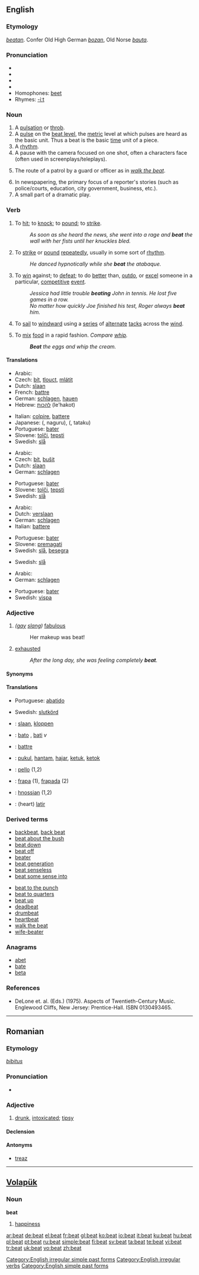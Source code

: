 {{wikipedia|dab=beat}}
==English==

===Etymology===
{{OE.}} ''[[beatan]]''. Confer Old High German ''[[bozan]]'', Old Norse ''[[bauta]]''.

===Pronunciation===
* {{enPR|bēt}}
* {{IPA|/biːt/}}
* {{SAMPA|/bi:t/}}
* {{audio|en-us-beat.ogg|Audio (US)}}
* Homophones: [[beet]]
* Rhymes: [[Rhymes:English:-iːt|-iːt]]

===Noun===
{{en-noun}}

# A [[pulsation]] or [[throb]].
# A [[pulse]] on the [[beat level]], the [[metric]] level at which pulses are heard as the basic unit.  Thus a beat is the basic [[time]] unit of a piece.
# A [[rhythm]].
# A pause with the camera focused on one shot, often a characters face (often used in screenplays/teleplays).
# {{law enforcement}} The route of a patrol by a guard or officer as in ''[[walk the beat]]''.
# In newspapering, the primary focus of a reporter's stories (such as police/courts, education, city government, business, etc.).
# A small part of a dramatic play.

===Verb===
{{en-verb|beats|beating|beat|beaten}}

# To [[hit]]; to [[knock]]; to [[pound]]; to [[strike]].
#: ''As soon as she heard the news, she went into a rage and '''beat''' the wall with her fists until her knuckles bled.''
# To [[strike]] or [[pound]] [[repeatedly]], usually in some sort of [[rhythm]].
#: ''He danced hypnotically while she '''beat''' the atabaque.''
# To [[win]] against; to [[defeat]]; to do [[better]] than, [[outdo]], or [[excel]] someone in a particular, [[competitive]] [[event]].
#: ''Jessica had little trouble '''beating''' John in tennis.  He lost five games in a row.''
#: ''No matter how quickly Joe finished his test, Roger always '''beat''' him.''
# {{context|intransitive|nautical}} To [[sail]] to [[windward]] using a [[series]] of [[alternate]] [[tack]]s across the [[wind]].
# To [[mix]] [[food]] in a rapid fashion. ''Compare [[whip]].''
#: '''''Beat''' the eggs and whip the cream.''

====Translations====
{{trans-top|to hit, to knock, to pound, to strike}}
* Arabic: {{Arab|[[يضرب]]}}
* Czech: [[bít]], [[tlouct]], [[mlátit]]
* Dutch: [[slaan]]
* French: [[battre]]
* German: [[schlagen]], [[hauen]]
* Hebrew: [[להכות]] (le'hakot)
{{trans-mid}}
* Italian: [[colpire]], [[battere]]
* Japanese: {{Jpan|[[殴る]]}} ({{Jpan|[[なぐる]]}}, naguru), {{Jpan|[[叩く]]}} ({{Jpan|[[たたく]]}}, tataku)
* Portuguese: [[bater]]
* Slovene: [[tolči]], [[tepsti]]
* Swedish: [[slå]]
{{trans-bottom}}

{{trans-top|to strike or pound repeatedly}}
* Arabic: {{Arab|[[يضرب]]}}
* Czech: [[bít]], [[bušit]]
* Dutch: [[slaan]]
* German: [[schlagen]]
{{trans-mid}}
* Portuguese: [[bater]]
* Slovene: [[tolči]], [[tepsti]]
* Swedish: [[slå]]
{{trans-bottom}}

{{trans-top|to win against}}
* Arabic: {{Arab|[[ينتصر]]}}
* Dutch: [[verslaan]]
* German: [[schlagen]]
* Italian: [[battere]]
{{trans-mid}}
* Portuguese: [[bater]]
* Slovene: [[premagati]]
* Swedish: [[slå]], [[besegra]]
{{trans-bottom}}

{{trans-top|nautical}}
* Swedish: [[slå]]
{{trans-mid}}
{{trans-bottom}}

{{trans-top|to whip}}
* Arabic: {{Arab|[[يخفق]]}}
* German: [[schlagen]]
{{trans-mid}}
* Portuguese: [[bater]]
* Swedish: [[vispa]]
{{trans-bottom}}

===Adjective===
{{en-adj-more}}

# ''([[gay]] [[slang]])'' [[fabulous]]
#: Her makeup was beat!
# [[exhausted]]
#: ''After the long day, she was feeling completely '''beat'''.''

====Synonyms====
{{saurus|tired|exhausted}}

====Translations====
{{trans-top|fabulous}}
{{trans-mid}}
{{trans-bottom}}

{{trans-top|exhausted}}
* Portuguese: [[abatido]]
{{trans-mid}}
* Swedish: [[slutkörd]]
{{trans-bottom}}

{{checktrans-top}}
* {{ttbc|Dutch}}: [[slaan]], [[kloppen]]
* {{ttbc|Esperanto}}: [[bato]] {{n}}, [[bati]] ''v''
* {{ttbc|French}}: [[battre]]
* {{ttbc|Indonesian}}: [[pukul]], [[hantam]], [[hajar]], [[ketuk]], [[ketok]]
{{trans-mid}}
* {{ttbc|Latin}}: [[pello]] (1,2)
* {{ttbc|Novial}}: [[frapa]] (1), [[frapada]] (2)
* {{ttbc|Old English}}: [[hnossian]] (1,2)
* {{ttbc|Spanish}}: (heart) [[latir]]
{{trans-bottom}}

===Derived terms===
{{top2}}
* [[backbeat]], [[back beat]]
* [[beat about the bush]]
* [[beat down]]
* [[beat off]]
* [[beater]]
* [[beat generation]]
* [[beat senseless]]
* [[beat some sense into]]
{{mid2}}
* [[beat to the punch]]
* [[beat to quarters]]
* [[beat up]]
* [[deadbeat]]
* [[drumbeat]]
* [[heartbeat]]
* [[walk the beat]]
* [[wife-beater]]
{{trans-bottom}}

===Anagrams===
* [[abet]]
* [[bate]]
* [[beta]]

===References===
* DeLone et. al. (Eds.) (1975). Aspects of Twentieth-Century Music. Englewood Cliffs, New Jersey: Prentice-Hall. ISBN 0130493465.

[[Category:English irregular simple past forms]]
[[Category:English irregular verbs]]
[[Category:English simple past forms]]

----

==Romanian==

===Etymology===
{{L.|ro}} ''[[bibitus]]''

===Pronunciation===
* {{IPA|[be̯at]|lang=ro}}

===Adjective===
{{ro-adj|4}}

# [[drunk]], [[intoxicated]]; [[tipsy]]

====Declension====
{{ro-adj-4|mpl=beţi|fpl=bete}}

====Antonyms====
* [[treaz]]

----

==[[Volapük]]==

===Noun===
'''beat'''

# [[happiness]]

[[ar:beat]]
[[de:beat]]
[[el:beat]]
[[fr:beat]]
[[gl:beat]]
[[ko:beat]]
[[io:beat]]
[[it:beat]]
[[ku:beat]]
[[hu:beat]]
[[pl:beat]]
[[pt:beat]]
[[ru:beat]]
[[simple:beat]]
[[fi:beat]]
[[sv:beat]]
[[ta:beat]]
[[te:beat]]
[[vi:beat]]
[[tr:beat]]
[[uk:beat]]
[[vo:beat]]
[[zh:beat]]